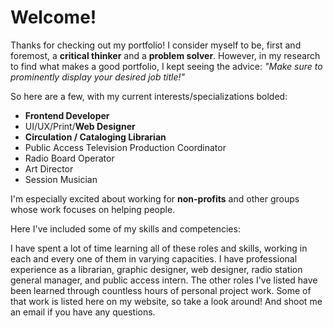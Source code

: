 
# Welcome!

Thanks for checking out my portfolio! I consider myself to be, first
and foremost, a **critical thinker** and a **problem solver**. However,
in my research to find what makes a good portfolio, I kept seeing the
advice: _"Make sure to prominently display your desired job title!"_

So here are a few, with my current interests/specializations bolded:

- **Frontend Developer**
- UI/UX/Print/**Web Designer**
- **Circulation / Cataloging Librarian**
- Public Access Television Production Coordinator
- Radio Board Operator
- Art Director
- Session Musician

I'm especially excited about working for **non-profits** and other
groups whose work focuses on helping people.

Here I've included some of my skills and competencies:

<Skills />

I have spent a lot of time learning all of these roles and skills,
working in each and every one of them in varying capacities. I
have professional experience as a librarian, graphic designer, web
designer, radio station general manager, and public access intern. The other roles I've listed
have been learned through countless hours of personal project work.
Some of that work is listed here on my website, so take a look around! And shoot me an email if you have any questions.

